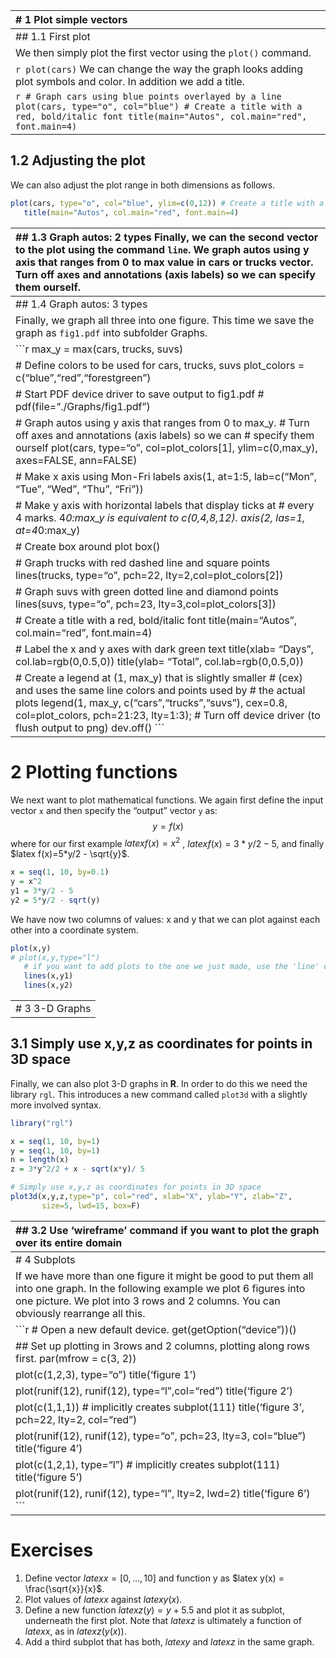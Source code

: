 -------------------------------------------------------------------------------
# 1 Plot simple vectors

In this chapter we explore some of the graphical functionality of **R**. We first define 3 simple vectors and try to plot them.

```r
rm(list=ls()) # Remove almost everything in the memory
setwd("C:/Dropbox/Towson/Teaching/3_ComputationalEconomics/Lectures/Lecture2/R")
cars   = c(1, 3, 6, 4, 9)
trucks = c(2, 5, 4, 5, 12)
suvs   = c(4, 4, 6, 6, 16)
```

-------------------------------------------------------------------------------
## 1.1 First plot

We then simply plot the first vector using the ```plot()``` command.

```r
plot(cars)
```
We can change the way the graph looks adding plot symbols and color. In addition we add a title.

```r
# Graph cars using blue points overlayed by a line 
plot(cars, type="o", col="blue")
   # Create a title with a red, bold/italic font
   title(main="Autos", col.main="red", font.main=4)
```

-------------------------------------------------------------------------------
## 1.2 Adjusting the plot
We can also adjust the plot range in both dimensions as follows.

```r
plot(cars, type="o", col="blue", ylim=c(0,12)) # Create a title with a red, bold/italic font
   title(main="Autos", col.main="red", font.main=4)
```

-------------------------------------------------------------------------------
## 1.3 Graph autos: 2 types
Finally, we can the second vector to the plot using the command ```line```.
We graph autos using y axis that ranges from 0 to max value in cars or trucks vector.  
Turn off axes and annotations (axis labels) so we can specify them ourself.

```r
# Calculate range from 0 to max value of cars and trucks
g_range <- range(0, cars, trucks)

plot(cars, type="o", col="blue", ylim=g_range, 
     axes=FALSE, ann=FALSE)
   # Make x axis using Mon-Fri labels
   axis(1, at=1:5, lab=c("Mon","Tue","Wed","Thu","Fri"))
   
   # Make y axis with horizontal labels that display ticks at 
   # every 4 marks. 4*0:g_range[2] is equivalent to c(0,4,8,12).
   axis(2, las=1, at=4*0:g_range[2])
   
   # Create box around plot
   box()
   
   # Graph trucks with red dashed line and square points
   lines(trucks, type="o", pch=22, lty=2, col="red")
   
   # Create a title with a red, bold/italic font
   title(main="Autos", col.main="red", font.main=4)
   
   # Label the x and y axes with dark green text
   title(xlab="Days", col.lab=rgb(0,0.5,0))
   title(ylab="Total", col.lab=rgb(0,0.5,0))
   
   # Create a legend at (1, g_range[2]) that is slightly smaller 
   # (cex) and uses the same line colors and points used by 
   # the actual plots 
   legend(1, g_range[2], c("cars","trucks"), cex=0.8, 
          col=c("blue","red"), pch=21:22, lty=1:2);
```

-------------------------------------------------------------------------------
## 1.4 Graph autos: 3 types

Finally, we graph all three into one figure.
This time we save the graph as ```fig1.pdf``` into subfolder Graphs.

```r
max_y = max(cars, trucks, suvs)

# Define colors to be used for cars, trucks, suvs
plot_colors = c("blue","red","forestgreen")

# Start PDF device driver to save output to fig1.pdf
# pdf(file="./Graphs/fig1.pdf")

   # Graph autos using y axis that ranges from 0 to max_y.
   # Turn off axes and annotations (axis labels) so we can 
   # specify them ourself
   plot(cars, type="o", col=plot_colors[1], 
        ylim=c(0,max_y), axes=FALSE, ann=FALSE)
   
      # Make x axis using Mon-Fri labels
      axis(1, at=1:5, lab=c("Mon", "Tue", "Wed", "Thu", "Fri"))
      
      # Make y axis with horizontal labels that display ticks at 
      # every 4 marks. 4*0:max_y is equivalent to c(0,4,8,12).
      axis(2, las=1, at=4*0:max_y)
      
      # Create box around plot
      box()
      
      # Graph trucks with red dashed line and square points
      lines(trucks, type="o", pch=22, lty=2,col=plot_colors[2])
      
      # Graph suvs with green dotted line and diamond points
      lines(suvs, type="o", pch=23, lty=3,col=plot_colors[3])
      
      # Create a title with a red, bold/italic font
      title(main="Autos", col.main="red", font.main=4)
      
      # Label the x and y axes with dark green text
      title(xlab= "Days", col.lab=rgb(0,0.5,0))
      title(ylab= "Total", col.lab=rgb(0,0.5,0))
      
      # Create a legend at (1, max_y) that is slightly smaller 
      # (cex) and uses the same line colors and points used by 
      # the actual plots
      legend(1, max_y, c("cars","trucks","suvs"), cex=0.8, col=plot_colors, 
             pch=21:23, lty=1:3);    
# Turn off device driver (to flush output to png)
dev.off()
```


-------------------------------------------------------------------------------
# 2 Plotting functions


We next want to plot mathematical functions. We again first define the input vector ```x``` and then specify the "output" vector ```y``` as: $$y = f(x)$$ where for our first example $latex f(x) = x^2$ , $latex f(x)=3*y/2 - 5$, and finally $latex f(x)=5*y/2 - \sqrt{y}$.

```r
x = seq(1, 10, by=0.1)
y = x^2
y1 = 3*y/2 - 5
y2 = 5*y/2 - sqrt(y)
```

We have now two columns of values: x and y that we can plot against each other into a coordinate system.

```r
plot(x,y)
# plot(x,y,type="l")
   # if you want to add plots to the one we just made, use the 'line' command.
   lines(x,y1)
   lines(x,y2)
```


--------------------------------------------------------------------------------
# 3 3-D Graphs 

--------------------------------------------------------------------------------

## 3.1 Simply use x,y,z as coordinates for points in 3D space
Finally, we can also plot 3-D graphs in **R**. In order to do this we need the library ```rgl```.
This introduces a new command called ```plot3d``` with a slightly more involved syntax.

```r
library("rgl")

x = seq(1, 10, by=1)
y = seq(1, 10, by=1)
n = length(x)
z = 3*y^2/2 + x - sqrt(x*y)/ 5

# Simply use x,y,z as coordinates for points in 3D space
plot3d(x,y,z,type="p", col="red", xlab="X", ylab="Y", zlab="Z", 
       size=5, lwd=15, box=F)
```
--------------------------------------------------------------------------------
## 3.2 Use 'wireframe' command if you want to plot the graph over its entire domain

```r
library("lattice")
## Make data for wireframe command
i = 1
for (x0 in seq(1, 10, 1)) {
   for (y0 in seq(1, 10, 1)) {
     x[i] = x0
     y[i] = y0
     z[i] =  3*y[i]^2/2 + x[i] - sqrt(x[i]*y[i])/ 5
     i = i + 1  # data counter
   }
}
wireData = data.frame(x=x,y=y,z=z)

wireframe(z ~ x*y, main="3 D Wireframe Plot", xlab = "x", ylab = "y",
data=wireData)
```

--------------------------------------------------------------------------------
# 4 Subplots


If we have more than one figure it might be good to put them all into one graph. In the following example we plot 6 figures into one picture. We plot into 3 rows and 2 columns. You can obviously rearrange all this.

```r
 #  Open a new default device.
get(getOption("device"))()

 ##  Set up plotting in 3rows and 2 columns, plotting along rows first.
par(mfrow = c(3, 2))

plot(c(1,2,3), type="o")  
title('figure 1')


plot(runif(12), runif(12), type="l",col="red")
title('figure 2')


plot(c(1,1,1))  # implicitly creates subplot(111)
title('figure 3', pch=22, lty=2, col="red")


plot(runif(12), runif(12),  type="o", pch=23, lty=3, col="blue")
title('figure 4')


plot(c(1,2,1), type="l")  # implicitly creates subplot(111)
title('figure 5')

plot(runif(12), runif(12), type="l", lty=2, lwd=2)
title('figure 6')
```

------------------------------------------------------------------------------- 
# Exercises

1. Define vector $latex x=[0,...,10]$ and function y as $latex y(x) = \frac{\sqrt{x}}{x}$.
2. Plot values of $latex x$ against $latex y(x)$.
3. Define a new function $latex z(y) = y +5.5$ and plot it as subplot,
   underneath the first plot. Note that $latex z$ is ultimately a function of $latex x$, as in $latex z(y(x))$.
4. Add a third subplot that has both, $latex y$ and $latex z$ in the same
   graph.
